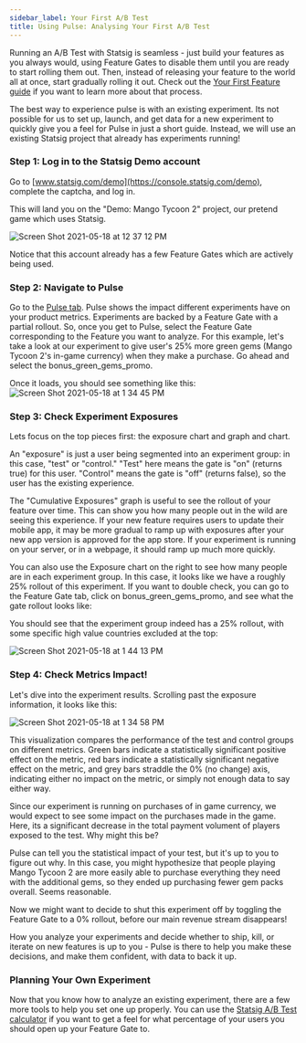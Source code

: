 ```yaml
---
sidebar_label: Your First A/B Test
title: Using Pulse: Analysing Your First A/B Test
---
```


Running an A/B Test with Statsig is seamless - just build your features as you always would, using Feature Gates to disable them until you are ready to start
rolling them out.  Then, instead of releasing your feature to the world all at once, start gradually rolling it out.  Check out the
[Your First Feature guide](/first-feature) if you want to learn more about that process.

The best way to experience pulse is with an existing experiment.  Its not possible for us to set up, launch, and get data for a new experiment to quickly give you
a feel for Pulse in just a short guide.  Instead, we will use an existing Statsig project that already has experiments running!

### Step 1: Log in to the Statsig Demo account

Go to [www.statsig.com/demo](https://console.statsig.com/demo), complete the captcha, and log in.

This will land you on the "Demo: Mango Tycoon 2" project, our pretend game which uses Statsig.

![Screen Shot 2021-05-18 at 12 37 12 PM](https://user-images.githubusercontent.com/74584483/118712560-ccfd4700-b7d5-11eb-900f-c50bfcf69482.png)

Notice that this account already has a few Feature Gates which are actively being used.

### Step 2: Navigate to Pulse

Go to the [Pulse tab](https://console.statsig.com/pulse).  Pulse shows the impact different experiments have on your product metrics.  Experiments are backed by a Feature Gate with a partial rollout.
So, once you get to Pulse, select the Feature Gate corresponding to the Feature you want to analyze. For this example, let's take a look at our experiment to give user's 25% more green gems
(Mango Tycoon 2's in-game currency) when they make a purchase.  Go ahead and select the bonus_green_gems_promo.

Once it loads, you should see something like this:
![Screen Shot 2021-05-18 at 1 34 45 PM](https://user-images.githubusercontent.com/74584483/118719937-e4403280-b7dd-11eb-9840-e09054207919.png)


### Step 3: Check Experiment Exposures
Lets focus on the top pieces first: the exposure chart and graph and chart.

An "exposure" is just a user being segmented into an experiment group: in this case, "test" or "control."  "Test" here means the gate is "on" (returns true) for this user.
"Control" means the gate is "off" (returns false), so the user has the existing experience.

The "Cumulative Exposures" graph is useful to see the rollout of your feature over time.  This can show you how many people out in the wild are seeing this experience.
If your new feature requires users to update their mobile app, it may be more gradual to ramp up with exposures after your new app version is approved for the app store.
If your experiment is running on your server, or in a webpage, it should ramp up much more quickly.

You can also use the Exposure chart on the right to see how many people are in each experiment group.  In this case, it looks like we have a roughly 25% rollout of this experiment.
If you want to double check, you can go to the Feature Gate tab, click on bonus_green_gems_promo, and see what the gate rollout looks like:

You should see that the experiment group indeed has a 25% rollout, with some specific high value countries excluded at the top:

![Screen Shot 2021-05-18 at 1 44 13 PM](https://user-images.githubusercontent.com/74584483/118721033-32096a80-b7df-11eb-9d69-47e03be1c33d.png)


### Step 4: Check Metrics Impact!
Let's dive into the experiment results.  Scrolling past the exposure information, it looks like this:

![Screen Shot 2021-05-18 at 1 34 58 PM](https://user-images.githubusercontent.com/74584483/118721109-4cdbdf00-b7df-11eb-87dc-b98c804a078a.png)

This visualization compares the performance of the test and control groups on different metrics.  Green bars indicate a statistically significant positive effect
on the metric, red bars indicate a statistically significant negative effect on the metric, and grey bars straddle the 0% (no change) axis, indicating either no
impact on the metric, or simply not enough data to say either way.

Since our experiment is running on purchases of in game currency, we would expect to see some impact on the purchases made in the game.  Here, its a significant
decrease in the total payment volument of players exposed to the test.  Why might this be?

Pulse can tell you the statistical impact of your test, but it's up to you to figure out why. In this case, you might hypothesize that people playing Mango Tycoon 2
are more easily able to purchase everything they need with the additional gems, so they ended up purchasing fewer gem packs overall.  Seems reasonable.

Now we might want to decide to shut this experiment off by toggling the Feature Gate to a 0% rollout, before our main revenue stream disappears!

How you analyze your experiments and decide whether to ship, kill, or iterate on new features is up to you - Pulse is there to help you make these decisions,
and make them confident, with data to back it up.

### Planning Your Own Experiment

Now that you know how to analyze an existing experiment, there are a few more tools to help you set one up properly.  You can use the [Statsig
A/B Test calculator](https://statsig.com/calculator) if you want to get a feel for what percentage of your users you should open up your Feature Gate to.

